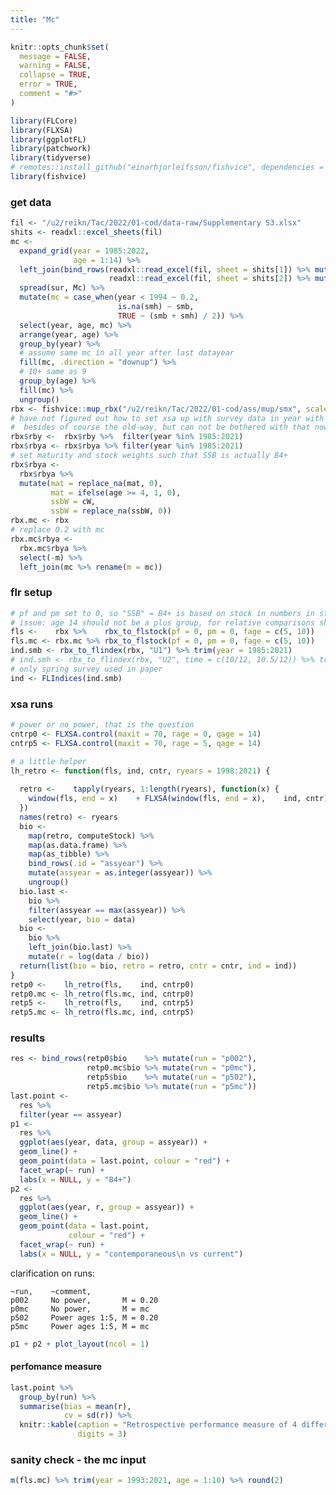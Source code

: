 ```yaml
---
title: "Mc"
---
```


```r
knitr::opts_chunk$set(
  message = FALSE, 
  warning = FALSE,
  collapse = TRUE,
  error = TRUE,
  comment = "#>"
)
```

```r
library(FLCore)
library(FLXSA)
library(ggplotFL)
library(patchwork)
library(tidyverse)
# remotes::install_github("einarhjorleifsson/fishvice", dependencies = FALSE)
library(fishvice)
```

### get data

```r
fil <- "/u2/reikn/Tac/2022/01-cod/data-raw/Supplementary S3.xlsx"
shits <- readxl::excel_sheets(fil)
mc <- 
  expand_grid(year = 1985:2022,
              age = 1:14) %>% 
  left_join(bind_rows(readxl::read_excel(fil, sheet = shits[1]) %>% mutate(sur = "smb"),
                      readxl::read_excel(fil, sheet = shits[2]) %>% mutate(sur = "smh"))) %>% 
  spread(sur, Mc) %>% 
  mutate(mc = case_when(year < 1994 ~ 0.2,
                        is.na(smh) ~ smb,
                        TRUE ~ (smb + smh) / 2)) %>% 
  select(year, age, mc) %>% 
  arrange(year, age) %>%
  group_by(year) %>% 
  # assume same mc in all year after last datayear
  fill(mc, .direction = "downup") %>% 
  # 10+ same as 9
  group_by(age) %>% 
  fill(mc) %>% 
  ungroup()
rbx <- fishvice::mup_rbx("/u2/reikn/Tac/2022/01-cod/ass/mup/smx", scale = 1000)
# have not figured out how to set xsa up with survey data in year with no catch data
#  besides of course the old-way, but can not be bothered with that now
rbx$rby <-  rbx$rby %>%  filter(year %in% 1985:2021)
rbx$rbya <- rbx$rbya %>% filter(year %in% 1985:2021)
# set maturity and stock weights such that SSB is actually B4+
rbx$rbya <-
  rbx$rbya %>% 
  mutate(mat = replace_na(mat, 0),
         mat = ifelse(age >= 4, 1, 0),
         ssbW = cW,
         ssbW = replace_na(ssbW, 0))
rbx.mc <- rbx
# replace 0.2 with mc
rbx.mc$rbya <-
  rbx.mc$rbya %>% 
  select(-m) %>% 
  left_join(mc %>% rename(m = mc))
```

### flr setup

```r
# pf and pm set to 0, so "SSB" = B4+ is based on stock in numbers in start of year
# issue: age 14 should not be a plus group, for relative comparisons should though be ok
fls <-    rbx %>%    rbx_to_flstock(pf = 0, pm = 0, fage = c(5, 10))
fls.mc <- rbx.mc %>% rbx_to_flstock(pf = 0, pm = 0, fage = c(5, 10))
ind.smb <- rbx_to_flindex(rbx, "U1") %>% trim(year = 1985:2021)
# ind.smh <- rbx_to_flindex(rbx, "U2", time = c(10/12, 10.5/12)) %>% trim(year = 1996:2021)
# only spring survey used in paper
ind <- FLIndices(ind.smb)
```

### xsa runs

```r
# power or no power, that is the question
cntrp0 <- FLXSA.control(maxit = 70, rage = 0, qage = 14)
cntrp5 <- FLXSA.control(maxit = 70, rage = 5, qage = 14)

# a little helper
lh_retro <- function(fls, ind, cntr, ryears = 1998:2021) {
  
  retro <-    tapply(ryears, 1:length(ryears), function(x) {
    window(fls, end = x)    + FLXSA(window(fls, end = x),    ind, cntr)
  })
  names(retro) <- ryears
  bio <- 
    map(retro, computeStock) %>% 
    map(as.data.frame) %>% 
    map(as_tibble) %>% 
    bind_rows(.id = "assyear") %>% 
    mutate(assyear = as.integer(assyear)) %>% 
    ungroup()
  bio.last <- 
    bio %>% 
    filter(assyear == max(assyear)) %>% 
    select(year, bio = data)
  bio <- 
    bio %>% 
    left_join(bio.last) %>% 
    mutate(r = log(data / bio))
  return(list(bio = bio, retro = retro, cntr = cntr, ind = ind))
}
retp0 <-    lh_retro(fls,    ind, cntrp0)
retp0.mc <- lh_retro(fls.mc, ind, cntrp0)
retp5 <-    lh_retro(fls,    ind, cntrp5)
retp5.mc <- lh_retro(fls.mc, ind, cntrp5)
```

### results


```r
res <- bind_rows(retp0$bio    %>% mutate(run = "p002"),
                 retp0.mc$bio %>% mutate(run = "p0mc"),
                 retp5$bio    %>% mutate(run = "p502"),
                 retp5.mc$bio %>% mutate(run = "p5mc"))
last.point <- 
  res %>% 
  filter(year == assyear)
p1 <- 
  res %>% 
  ggplot(aes(year, data, group = assyear)) +
  geom_line() +
  geom_point(data = last.point, colour = "red") +
  facet_wrap(~ run) +
  labs(x = NULL, y = "B4+")
p2 <- 
  res %>% 
  ggplot(aes(year, r, group = assyear)) +
  geom_line() +
  geom_point(data = last.point,
             colour = "red") +
  facet_wrap(~ run) +
  labs(x = NULL, y = "contemporaneous\n vs current")
```

clarification on runs:
```
~run,    ~comment,
p002     No power,       M = 0.20
p0mc     No power,       M = mc
p502     Power ages 1:5, M = 0.20
p5mc     Power ages 1:5, M = mc
```

```r
p1 + p2 + plot_layout(ncol = 1)
```

#### perfomance measure

```r
last.point %>% 
  group_by(run) %>% 
  summarise(bias = mean(r),
            cv = sd(r)) %>% 
  knitr::kable(caption = "Retrospective performance measure of 4 different model setups. See table above for further details on settings.",
               digits = 3)
```

### sanity check - the mc input

```r
m(fls.mc) %>% trim(year = 1993:2021, age = 1:10) %>% round(2)
```

